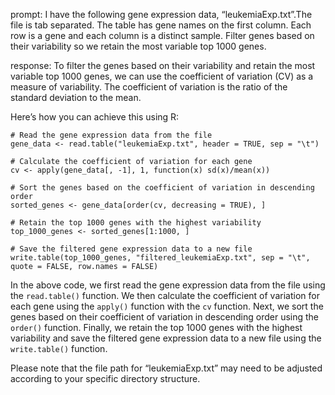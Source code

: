 prompt:
I have the following gene expression data, "leukemiaExp.txt".The file is tab separated. The table has gene names on the first column. Each row is a gene and each column is a distinct sample.  Filter genes based on their variability so we retain the most variable top 1000 genes. 

response:
To filter the genes based on their variability and retain the most variable top 1000 genes, we can use the coefficient of variation (CV) as a measure of variability. The coefficient of variation is the ratio of the standard deviation to the mean.

Here's how you can achieve this using R:

```
# Read the gene expression data from the file
gene_data <- read.table("leukemiaExp.txt", header = TRUE, sep = "\t")

# Calculate the coefficient of variation for each gene
cv <- apply(gene_data[, -1], 1, function(x) sd(x)/mean(x))

# Sort the genes based on the coefficient of variation in descending order
sorted_genes <- gene_data[order(cv, decreasing = TRUE), ]

# Retain the top 1000 genes with the highest variability
top_1000_genes <- sorted_genes[1:1000, ]

# Save the filtered gene expression data to a new file
write.table(top_1000_genes, "filtered_leukemiaExp.txt", sep = "\t", quote = FALSE, row.names = FALSE)
```

In the above code, we first read the gene expression data from the file using the `read.table()` function. We then calculate the coefficient of variation for each gene using the `apply()` function with the `cv` function. Next, we sort the genes based on their coefficient of variation in descending order using the `order()` function. Finally, we retain the top 1000 genes with the highest variability and save the filtered gene expression data to a new file using the `write.table()` function.

Please note that the file path for "leukemiaExp.txt" may need to be adjusted according to your specific directory structure.
